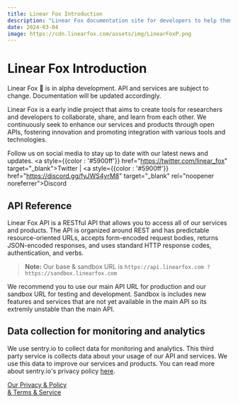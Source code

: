 ```yaml
---
title: Linear Fox Introduction
description: "Linear Fox documentation site for developers to help them understand the LinearFox API and Services to how to use them."
date: 2024-03-04
image: https://cdn.linearfox.com/assets/img/LinearFoxP.png
---
```


# Linear Fox Introduction

<Callout type="warning" emoji="⚠️">
    Linear Fox 🦊 is in alpha development. API and services are subject to change. Documentation will be updated accordingly.
</Callout>

Linear Fox is a early indie project that aims to create tools for researchers and developers to collaborate, share, and learn from each other. We continuously seek to enhance our services and products through open APIs, fostering innovation and promoting integration with various tools and technologies.

Follow us on social media to stay up to date with our latest news and updates. <a style={{color : '#5900ff'}} href="https://twitter.com/linear_fox" target="_blank">Twitter</a> | <a style={{color : '#5900ff'}} href="https://discord.gg/fyJWS4yrM8" target="_blank" rel="noopener noreferrer">Discord</a>
 
## API Reference

Linear Fox API is a RESTful API that allows you to access all of our services and products. The API is organized around REST and has predictable resource-oriented URLs, accepts form-encoded request bodies, returns JSON-encoded responses, and uses standard HTTP response codes, authentication, and verbs.

> **Note:** Our base & sandbox URL is
```https://api.linearfox.com ? https://sandbox.linearfox.com```

We recommend you to use our main API URL for production and our sandbox URL for testing and development. Sandbox is includes new features and services that are not yet available in the main API so its extremly unstable than the main API.

## Data collection for monitoring and analytics
We use sentry.io to collect data for monitoring and analytics. This third party service is collects data about your usage of our API and services. We use this data to improve our services and products. You can read more about sentry.io's privacy policy [here](https://sentry.io/privacy/).

[Our Privacy & Policy](https://linearfox.com/legal/privacy)<br />
[& Terms & Service](https://linearfox.com/legal/terms)